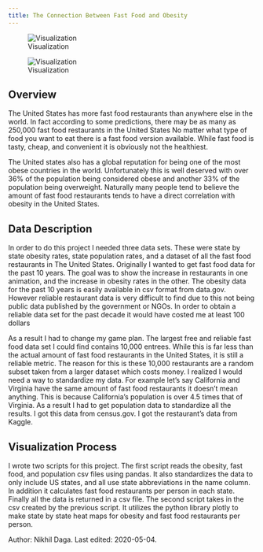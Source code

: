 ```yaml
---
title: The Connection Between Fast Food and Obesity
---
```

![Visualization](https://drdavis.space/teaching/ds/sdd/media/2020/05/newplot_4.png)

![Visualization](https://drdavis.space/teaching/ds/sdd/media/2020/05/newplot_5.png)

## Overview
The United States has more fast food restaurants than anywhere else in the world. In fact according to some predictions, there may be as many as 250,000 fast food restaurants in the United States  No matter what type of food you want to eat there is a fast food version available. While fast food is tasty, cheap, and convenient it is obviously not the healthiest.

The United states also has a global reputation for being one of the most obese countries in the world. Unfortunately this is well deserved with over 36% of the population being considered obese and another 33% of the population being overweight. Naturally many people tend to believe the amount of fast food restaurants tends to have a direct correlation with obesity in the United States.


## Data Description
In order to do this project I needed three data sets. These were state by state obesity rates, state population rates, and a dataset of all the fast food restaurants in The United States. Originally I wanted to get fast food data for the past 10 years. The goal was to show the increase in restaurants in one animation, and the increase in obesity rates in the other. The obesity data for the past 10 years is easily available in csv format from data.gov. However reliable restaurant data is very difficult to find due to this not being public data published by the government or NGOs. In order to obtain a reliable data set for the past decade it would have costed me at least 100 dollars

As a result I had to change my game plan. The largest free and reliable fast food data set I could find contains 10,000 entrees. While this is far less than the actual amount of fast food restaurants in the United States, it is still a reliable metric. The reason for this is these 10,000 restaurants are a random subset taken from a larger dataset which costs money. I realized I would need a way to standardize my data. For example let’s say California and Virginia have the same amount of fast food restaurants it doesn't mean anything. This is because California’s population is over 4.5 times that of Virginia. As a result I had to get population data to standardize all the results. I got this data from census.gov. I got the restaurant's data from Kaggle.

## Visualization Process
I wrote two scripts for this project. The first script reads the obesity, fast food, and population csv files using pandas. It also standardizes the data to only include US states, and all use state abbreviations in the name column. In addition it calculates fast food restaurants per person in each state. Finally all the data is returned in a csv file. The second script takes in the csv created by the previous script. It utilizes the python library plotly to make state by state heat maps for obesity and fast food restaurants per person.


<div class="credit-line">
Author: Nikhil Daga.
Last edited: 2020-05-04.
</div>

[^png]: Portable Network Graphics (PNG). Copyright 1995--2019 Greg Roelofs. Accessed 2020-05-02. Online: http://www.libpng.org/pub/png/
[^python]: Python. Copyright (C) 2001--2019. Python Software Foundation. Accessed 2020-05-04. Online: https://www.python.org/
